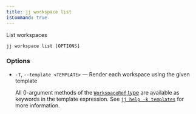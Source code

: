 ```yaml
---
title: jj workspace list
isCommand: true
---
```


List workspaces

```shell title="Usage"
jj workspace list [OPTIONS]
```

### Options

- `-T`, `--template <TEMPLATE>` — Render each workspace using the given template

  All 0-argument methods of the [`WorkspaceRef` type] are available as keywords in the template expression. See [`jj help -k templates`] for more information.

  [`WorkspaceRef` type]: https://jj-vcs.github.io/jj/latest/templates/#workspaceref-type

  [`jj help -k templates`]: https://jj-vcs.github.io/jj/latest/templates/

